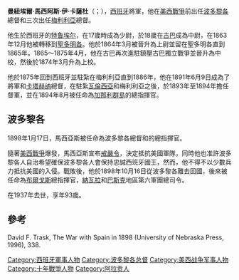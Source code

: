 '''曼紐埃爾·馬西阿斯·伊·卡薩杜'''（{{lang-es|Manuel Macías y Casado}}；{{bd|1845年||1937年}}），[[西班牙|西班牙]]將軍，他在[[美西戰爭|美西戰爭]]前出任[[波多黎各|波多黎各]]總督和三次出任[[梅利利亞|梅利利亞]]總督。

他生於西班牙的[[特鲁埃尔|特鲁埃尔]]，在17歲時成為少尉，於18歲在[[古巴|古巴]]成為中尉，在1863年12月他被轉移到[[聖多明各|聖多明各]]。他於1864年3月被晉升為上尉並留在聖多明各直到1865年。1865〜1875年4月，他在古巴再次進駐鎮壓古巴獨立戰爭並晉升為中校，然後於1874年3月升為上校。

他於1875年回到西班牙並駐紮在梅利利亞直到1886年，他在1891年6月9日成為了將軍和[[卡塔赫纳|卡塔赫纳]]總督，在駐紮[[瓦倫西亞|瓦倫西亞]]和梅利利亞之後，於1893年至1894年擔任督軍，並在1894年8月被任命為[[加那利群島|加那利群島]]的總指揮官。

==波多黎各==
1898年1月17日，馬西亞斯被任命為波多黎各總督和的總指揮官。

隨著[[美西戰爭|美西戰爭]]爆發，馬西亞斯宣布[[戒嚴令|戒嚴令]]，決定抵抗美國軍隊，同時他也准許波多黎各人自治希望確保波多黎各人會保持忠誠西班牙國王，然而，他不得不以少數兵力抵抗美國的入侵。戰敗後，他於1898年10月16日從波多黎各離去回國，後來被任命為[[布爾戈斯|布爾戈斯]]總指揮官，[[納瓦拉|納瓦拉]]和[[巴斯克自治區|巴斯克]]地區第六軍團總司令。

在1937年去世，享年93歲。

==參考==
David F. Trask, The War with Spain in 1898 (University of Nebraska Press, 1996), 338.

[[Category:西班牙軍事人物|Category:西班牙軍事人物]]
[[Category:波多黎各总督|Category:波多黎各总督]]
[[Category:美西战争军事人物|Category:美西战争军事人物]]
[[Category:十年戰爭人物|Category:十年戰爭人物]]
[[Category:阿拉贡人|Category:阿拉贡人]]